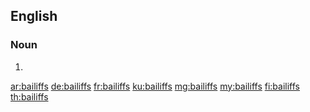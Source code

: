 ==English==

===Noun===
{{head|en|plural}}

# {{plural of|bailiff|lang=en}}

[[ar:bailiffs]]
[[de:bailiffs]]
[[fr:bailiffs]]
[[ku:bailiffs]]
[[mg:bailiffs]]
[[my:bailiffs]]
[[fi:bailiffs]]
[[th:bailiffs]]
